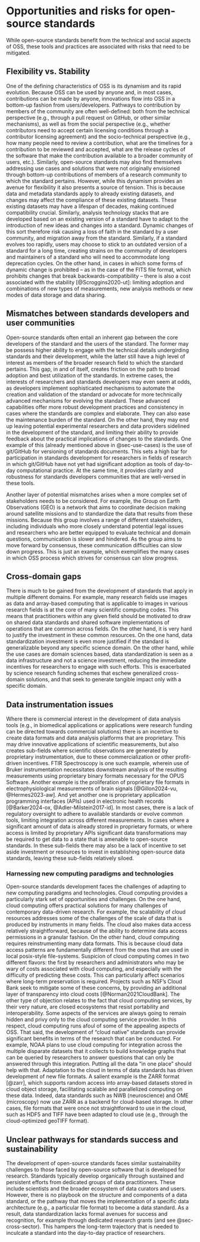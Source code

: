 # Opportunities and risks for open-source standards {#sec-challenges}

While open-source standards benefit from the technical and social aspects of
OSS, these tools and practices are associated with risks that need to be
mitigated.

## Flexibility vs. Stability

One of the defining characteristics of OSS is its dynamism and its rapid
evolution. Because OSS can be used by anyone and, in most cases, contributions
can be made by anyone, innovations flow into OSS in a bottom-up fashion from
users/developers. Pathways to contribution by members of the community are
often well-defined: both from the technical perspective (e.g., through a pull
request on GitHub, or other similar mechanisms), as well as from the social
perspective (e.g., whether contributors need to accept certain licensing
conditions through a contributor licensing agreement) and the socio-technical
perspective (e.g., how many people need to review a contribution, what are the
timelines for a contribution to be reviewed and accepted, what are the release
cycles of the software that make the contribution available to a broader
community of users, etc.). Similarly, open-source standards may also find
themselves addressing use cases and solutions that were not originally
envisioned through bottom-up contributions of members of a research community
to which the standard pertains. However, while this dynamism provides an avenue
for flexibility it also presents a source of tension. This is because data and
metadata standards apply to already existing datasets, and changes may affect
the compliance of these existing datasets. These existing datasets may have a
lifespan of decades, making continued compatibility crucial. Similarly,
analysis technology stacks that are developed based on an existing version of a
standard have to adapt to the introduction of new ideas and changes into a
standard. Dynamic changes of this sort therefore risk causing a loss of faith
in the standard by a user community, and migration away from the standard.
Similarly, if a standard evolves too rapidly, users may choose to stick to an
outdated version of a standard for a long time, creating strains on the
community of developers and maintainers of a standard who will need to
accommodate long deprecation cycles. On the other hand, in cases in which some
forms of dynamic change is prohibited -- as in the case of the FITS file
format, which prohibits changes that break backwards-compatibility -- there is
also a cost associated with the stability [@Scroggins2020-ut]: limiting
adoption and combinations of new types of measurements, new analysis methods or
new modes of data storage and data sharing.

## Mismatches between standards developers and user communities

Open-source standards often entail an inherent gap between the core developers
of the standard and the users of the standard. The former may be possess higher
ability to engage with the technical details undergirding standards and their
development, while the latter still have a high level of interest as members of
the broader research field to which the standard pertains. This gap, in and of
itself, creates friction on the path to broad adoption and best utilization of
the standards. In extreme cases, the interests of researchers and standards
developers may even seem at odds, as developers implement sophisticated
mechanisms to automate the creation and validation of the standard or advocate
for more technically advanced mechanisms for evolving the standard. These
advanced capabilities offer more robust development practices and consistency
in cases where the standards are complex and elaborate. They can also ease the
maintenance burden of the standard. On the other hand, they may end up leaving
potential experimental researchers and data providers sidelined in the
development of the standard, and limiting their ability to provide feedback
about the practical implications of changes to the standards. One example of
this (already mentioned above in @sec-use-cases) is the use of git/GitHub for
versioning of standards documents. This sets a high bar for participation in
standards development for researchers in fields of research in which git/GitHub
have not yet had significant adoption as tools of day-to-day computational
practice. At the same time, it provides clarity and robustness for standards
developers communities that are well-versed in these tools.

Another layer of potential mismatches arises when a more complex set of
stakeholders needs to be considered. For example, the Group on Earth
Observations (GEO) is a network that aims to coordinate decision making around
satellite missions and to standardize the data that results from these
missions. Because this group involves a range of different stakeholders,
including individuals who more closely understand potential legal issues and
researchers who are better equipped to evaluate technical and domain questions,
communication is slower and hindered. As the group aims to move forward by
consensus, these communication difficulties can slow down progress. This is
just an example, which exemplifies the many cases in which OSS process which
strives for consensus can slow progress.


## Cross-domain gaps

There is much to be gained from the development of standards that apply in
multiple different domains. For example, many research fields use images as
data and array-based computing that is applicable to images in various research
fields is at the core of many scientific computing codes. This means that
practitioners within any given field should be motivated to draw on shared data
standards and shared software implementations of operations that are common
across fields. On the other hand, it is very hard to justify the investment in
these common resources. On the one hand, data standardization investment is
even more justified if the standard is generalizable beyond any specific
science domain. On the other hand, while the use cases are domain sciences
based, data standardization is seen as a data infrastructure and not a science
investment, reducing the immediate incentives for researchers to engage with
such efforts. This is exacerbated by science research funding schemes that
eschew generalized cross-domain solutions, and that seek to generate tangible
impact only with a specific domain.

## Data instrumentation issues

Where there is commercial interest in the development of data analysis tools
(e.g., in biomedical applications or applications were research funding can be
directed towards commercial solutions) there is an incentive to create data
formats and data analysis platforms that are proprietary. This may drive
innovative applications of scientific measurements, but also creates sub-fields
where scientific observations are generated by proprietary instrumentation, due
to these commercialization or other profit-driven incentives. FTIR Spectroscopy
is one such example, wherein use of Bruker instrumentation necessitates
downstream analysis of the resulting measurements using proprietary binary
formats necessary for the OPUS Software. Another example is the proliferation
of proprietary file formats in electrophysiological measurements of brain
signals [@Gillon2024-vu, @Hermes2023-aw]. And yet another one is proprietary
application programming interfaces (APIs) used in electronic health records
[@Barker2024-ox, @Adler-Milstein2017-id]. In most cases, there is a lack of
regulatory oversight to adhere to available standards or evolve common tools,
limiting integration across different measurements. In cases where a
significant amount of data is already stored in proprietary formats, or where
access is limited by proprietary APIs significant data transformations may be
required to get data to a state that is amenable to open-source standards. In
these sub-fields there may also be a lack of incentive to set aside investment
or resources to invest in establishing open-source data standards, leaving
these sub-fields relatively siloed.

### Harnessing new computing paradigms and technologies

Open-source standards development faces the challenges of adapting to new
computing paradigms and technologies. Cloud computing provides a particularly
stark set of opportunities and challenges. On the one hand, cloud computing
offers practical solutions for many challenges of contemporary data-driven
research. For example, the scalability of cloud resources addresses some of the
challenges of the scale of data that is produced by instruments in many fields.
The cloud also makes data access relatively straightforward, because of the
ability to determine data access permissions in a granular fashion. On the
other hand, cloud computing requires reinstrumenting many data formats. This is
because cloud data access patterns are fundamentally different from the ones
that are used in local posix-style file-systems. Suspicion of cloud computing
comes in two different flavors: the first by researchers and administrators who
may be wary of costs associated with cloud computing, and especially with the
difficulty of predicting these costs. This can particularly affect scenarios
where long-term preservation is required. Projects such as NSF's Cloud Bank
seek to mitigate some of these concerns, by providing an additional layer of
transparency into cloud costs [@Norman2021CloudBank]. The other type of
objection relates to the fact that cloud computing services, by their very
nature, are closed ecosystems that resist portability and interoperability.
Some aspects of the services are always going to remain hidden and privy only
to the cloud computing service provider. In this respect, cloud computing runs
afoul of some of the appealing aspects of OSS. That said, the development of
"cloud native" standards can provide significant benefits in terms of the
research that can be conducted. For example, NOAA plans to use cloud computing
for integration across the multiple disparate datasets that it collects to
build knowledge graphs that can be queried by researchers to answer questions
that can only be answered through this integration. Putting all the data "in
one place" should help with that. Adaptation to the cloud in terms of data
standards has driven development of new file formats. A salient example is the
ZARR format [@zarr], which supports random access into array-based datasets
stored in cloud object storage, facilitating scalable and parallelized
computing on these data. Indeed, data standards such as NWB (neuroscience) and
OME (microscopy) now use ZARR as a backend for cloud-based storage. In other
cases, file formats that were once not straightforward to use in the cloud,
such as HDF5 and TIFF have been adapted to cloud use (e.g., through the
cloud-optimized geoTIFF format).


## Unclear pathways for standards success and sustainability

The development of open-source standards faces similar sustainability challenges to
those faced by open-source software that is developed for research. Standards
typically develop organically through sustained and persistent efforts from
dedicated groups of data practitioners. These include scientists and the
broader ecosystem of data curators and users. However, there is no playbook on
the structure and components of a data standard, or the pathway that moves the
implementation of a specific data architecture (e.g., a particular file format)
to become a data standard. As a result, data standardization lacks formal
avenues for success and recognition, for example through dedicated research
grants (and see @sec-cross-sector). This hampers the long-term trajectory that
is needed to inculcate a standard into the day-to-day practice of researchers.




